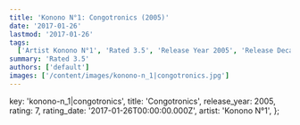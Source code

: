 ```yaml
---
title: 'Konono N°1: Congotronics (2005)'
date: '2017-01-26'
lastmod: '2017-01-26'
tags:
  ['Artist Konono N°1', 'Rated 3.5', 'Release Year 2005', 'Release Decade 2000']
summary: 'Rated 3.5'
authors: ['default']
images: ['/content/images/konono-n_1|congotronics.jpg']
---
```


  key: 'konono-n_1|congotronics',
  title: 'Congotronics',
  release_year: 2005,
  rating: 7,
  rating_date: '2017-01-26T00:00:00.000Z',
  artist: 'Konono N°1',
};

<MusicRating data={data} />

